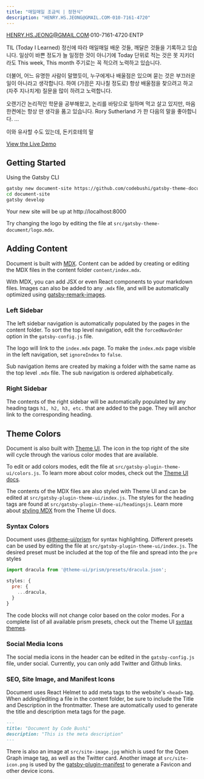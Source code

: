 ```yaml
---
title: "매일매일 조금씩 | 정현식"
description: "HENRY.HS.JEONG@GMAIL.COM·010-7161-4720"
---
```


HENRY.HS.JEONG@GMAIL.COM·010-7161-4720·ENTP

TIL (Today I Learned) 정신에 따라 매일매일 배운 것들, 깨달은 것들을 기록하고 있습니다. 일상이 바쁜 정도가 늘 일정한 것이 아니기에 Today 단위로 적는 것은 못 지키더라도 This week, This month 주기로는 꼭 적으려 노력하고 있습니다.

더불어, 어느 유명한 사람이 말했듯이, 누구에게나 배울점은 있으며 묻는 것은 부끄러운 일이 아니라고 생각합니다. 하여 (가끔은 지나칠 정도로) 항상 배울점을 찾으려고 하고 (자주 지나치게) 질문을 많이 하려고 노력합니다.

오랜기간 논리적인 학문을 공부해왔고, 논리를 바탕으로 일하며 먹고 살고 있지만, 마음 한켠에는 항상 딴 생각을 품고 있습니다. Rory Sutherland 가 한 다음의 말을 좋아합니다. ...

이와 유사할 수도 있는데, 돈키호테의 말

[View the Live Demo](https://gatsby-theme-document.netlify.com/)

## Getting Started

Using the Gatsby CLI

```bash
gatsby new document-site https://github.com/codebushi/gatsby-theme-document-example.git
cd document-site
gatsby develop
```

Your new site will be up at http://localhost:8000

Try changing the logo by editing the file at `src/gatsby-theme-document/logo.mdx`.

## Adding Content

Document is built with [MDX](https://mdxjs.com/). Content can be added by creating or editing the MDX files in the content folder `content/index.mdx`.

With MDX, you can add JSX or even React components to your markdown files. Images can also be added to any `.mdx` file, and will be automatically optimized using [gatsby-remark-images](https://www.gatsbyjs.org/packages/gatsby-remark-images/).

### Left Sidebar

The left sidebar navigation is automatically populated by the pages in the content folder. To sort the top level navigation, edit the `forcedNavOrder` option in the `gatsby-config.js` file.

The logo will link to the `index.mdx` page. To make the `index.mdx` page visible in the left navigation, set `ignoreIndex` to `false`.

Sub navigation items are created by making a folder with the same name as the top level `.mdx` file. The sub navigation is ordered alphabetically.

### Right Sidebar

The contents of the right sidebar will be automatically populated by any heading tags `h1, h2, h3, etc.` that are added to the page. They will anchor link to the corresponding heading.

## Theme Colors

Document is also built with [Theme UI](https://theme-ui.com). The icon in the top right of the site will cycle through the various color modes that are available.

To edit or add colors modes, edit the file at `src/gatsby-plugin-theme-ui/colors.js`. To learn more about color modes, check out the [Theme UI docs](https://theme-ui.com/color-modes).

The contents of the MDX files are also styled with Theme UI and can be edited at `src/gatsby-plugin-theme-ui/index.js`. The styles for the heading tags are found at `src/gatsby-plugin-theme-ui/headingsjs`. Learn more about [styling MDX](https://theme-ui.com/styling-mdx) from the Theme UI docs.

### Syntax Colors

Document uses [@theme-ui/prism](https://theme-ui.com/prism) for syntax highlighting. Different presets can be used by editing the file at `src/gatsby-plugin-theme-ui/index.js`. The desired preset must be included at the top of the file and spread into the `pre` styles

```javascript
import dracula from '@theme-ui/prism/presets/dracula.json';

styles: {
  pre: {
    ...dracula,
  }
}
```

The code blocks will not change color based on the color modes. For a complete list of all available prism presets, check out the Theme UI [syntax themes](https://theme-ui.com/prism#syntax-themes).

### Social Media Icons

The social media icons in the header can be edited in the `gatsby-config.js` file, under social. Currently, you can only add Twitter and Github links.

### SEO, Site Image, and Manifest Icons

Document uses React Helmet to add meta tags to the website's `<head>` tag. When adding/editing a file in the content folder, be sure to include the Title and Description in the frontmatter. These are automatically used to generate the title and description meta tags for the page.

```md
---
title: "Document by Code Bushi"
description: "This is the meta description"
---
```

There is also an image at `src/site-image.jpg` which is used for the Open Graph image tag, as well as the Twitter card. Another image at `src/site-icon.png` is used by the [gatsby-plugin-manifest](https://www.gatsbyjs.org/packages/gatsby-plugin-manifest/) to generate a Favicon and other device icons.
